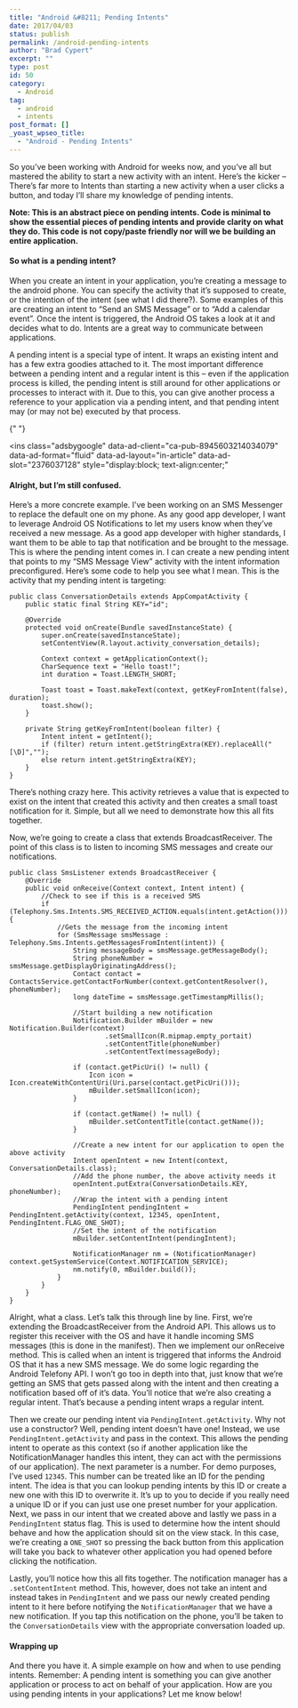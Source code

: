 ---
title: "Android &#8211; Pending Intents"
date: 2017/04/03
status: publish
permalink: /android-pending-intents
author: "Brad Cypert"
excerpt: ""
type: post
id: 50
category:
  - Android
tag:
  - android
  - intents
post_format: []
_yoast_wpseo_title:
  - "Android - Pending Intents"
---

So you’ve been working with Android for weeks now, and you’ve all but mastered the ability to start a new activity with an intent. Here’s the kicker – There’s far more to Intents than starting a new activity when a user clicks a button, and today I’ll share my knowledge of pending intents.

**Note: This is an abstract piece on pending intents. Code is minimal to show the essential pieces of pending intents and provide clarity on what they do. This code is not copy/paste friendly nor will we be building an entire application.**

#### So what is a pending intent?

When you create an intent in your application, you’re creating a message to the android phone. You can specify the activity that it’s supposed to create, or the intention of the intent (see what I did there?). Some examples of this are creating an intent to “Send an SMS Message” or to “Add a calendar event”. Once the intent is triggered, the Android OS takes a look at it and decides what to do. Intents are a great way to communicate between applications.

A pending intent is a special type of intent. It wraps an existing intent and has a few extra goodies attached to it. The most important difference between a pending intent and a regular intent is this – even if the application process is killed, the pending intent is still around for other applications or processes to interact with it. Due to this, you can give another process a reference to your application via a pending intent, and that pending intent may (or may not be) executed by that process.

<script async="" src="//pagead2.googlesyndication.com/pagead/js/adsbygoogle.js"></script>{" "}

<ins
  class="adsbygoogle"
  data-ad-client="ca-pub-8945603214034079"
  data-ad-format="fluid"
  data-ad-layout="in-article"
  data-ad-slot="2376037128"
  style="display:block; text-align:center;"
></ins>
<script>(adsbygoogle = window.adsbygoogle || []).push({});</script>

#### Alright, but I’m still confused.

Here’s a more concrete example. I’ve been working on an SMS Messenger to replace the default one on my phone. As any good app developer, I want to leverage Android OS Notifications to let my users know when they’ve received a new message. As a good app developer with higher standards, I want them to be able to tap that notification and be brought to the message. This is where the pending intent comes in. I can create a new pending intent that points to my “SMS Message View” activity with the intent information preconfigured. Here’s some code to help you see what I mean. This is the activity that my pending intent is targeting:

```
public class ConversationDetails extends AppCompatActivity {
    public static final String KEY="id";

    @Override
    protected void onCreate(Bundle savedInstanceState) {
        super.onCreate(savedInstanceState);
        setContentView(R.layout.activity_conversation_details);

        Context context = getApplicationContext();
        CharSequence text = "Hello toast!";
        int duration = Toast.LENGTH_SHORT;

        Toast toast = Toast.makeText(context, getKeyFromIntent(false), duration);
        toast.show();
    }

    private String getKeyFromIntent(boolean filter) {
        Intent intent = getIntent();
        if (filter) return intent.getStringExtra(KEY).replaceAll("[\D]","");
        else return intent.getStringExtra(KEY);
    }
}

```

There’s nothing crazy here. This activity retrieves a value that is expected to exist on the intent that created this activity and then creates a small toast notification for it. Simple, but all we need to demonstrate how this all fits together.

Now, we’re going to create a class that extends BroadcastReceiver. The point of this class is to listen to incoming SMS messages and create our notifications.

```
public class SmsListener extends BroadcastReceiver {
    @Override
    public void onReceive(Context context, Intent intent) {
        //Check to see if this is a received SMS
        if (Telephony.Sms.Intents.SMS_RECEIVED_ACTION.equals(intent.getAction())) {
            //Gets the message from the incoming intent
            for (SmsMessage smsMessage : Telephony.Sms.Intents.getMessagesFromIntent(intent)) {
                String messageBody = smsMessage.getMessageBody();
                String phoneNumber = smsMessage.getDisplayOriginatingAddress();
                Contact contact = ContactsService.getContactForNumber(context.getContentResolver(), phoneNumber);
                long dateTime = smsMessage.getTimestampMillis();

                //Start building a new notification
                Notification.Builder mBuilder = new Notification.Builder(context)
                        .setSmallIcon(R.mipmap.empty_portait)
                        .setContentTitle(phoneNumber)
                        .setContentText(messageBody);

                if (contact.getPicUri() != null) {
                    Icon icon = Icon.createWithContentUri(Uri.parse(contact.getPicUri()));
                    mBuilder.setSmallIcon(icon);
                }

                if (contact.getName() != null) {
                    mBuilder.setContentTitle(contact.getName());
                }

                //Create a new intent for our application to open the above activity
                Intent openIntent = new Intent(context, ConversationDetails.class);
                //Add the phone number, the above activity needs it
                openIntent.putExtra(ConversationDetails.KEY, phoneNumber);
                //Wrap the intent with a pending intent
                PendingIntent pendingIntent = PendingIntent.getActivity(context, 12345, openIntent, PendingIntent.FLAG_ONE_SHOT);
                //Set the intent of the notification
                mBuilder.setContentIntent(pendingIntent);

                NotificationManager nm = (NotificationManager) context.getSystemService(Context.NOTIFICATION_SERVICE);
                nm.notify(0, mBuilder.build());
            }
        }
    }
}

```

Alright, what a class. Let’s talk this through line by line. First, we’re extending the BroadcastReceiver from the Android API. This allows us to register this receiver with the OS and have it handle incoming SMS messages (this is done in the manifest). Then we implement our onReceive method. This is called when an intent is triggered that informs the Android OS that it has a new SMS message. We do some logic regarding the Android Telefony API. I won’t go too in depth into that, just know that we’re getting an SMS that gets passed along with the intent and then creating a notification based off of it’s data. You’ll notice that we’re also creating a regular intent. That’s because a pending intent wraps a regular intent.

Then we create our pending intent via `PendingIntent.getActivity`. Why not use a constructor? Well, pending intent doesn’t have one! Instead, we use `PendingIntent.getActivity` and pass in the context. This allows the pending intent to operate as this context (so if another application like the NotificationManager handles this intent, they can act with the permissions of our application). The next parameter is a number. For demo purposes, I’ve used `12345`. This number can be treated like an ID for the pending intent. The idea is that you can lookup pending intents by this ID or create a new one with this ID to overwrite it. It’s up to you to decide if you really need a unique ID or if you can just use one preset number for your application. Next, we pass in our intent that we created above and lastly we pass in a `PendingIntent` status flag. This is used to determine how the intent should behave and how the application should sit on the view stack. In this case, we’re creating a `ONE_SHOT` so pressing the back button from this application will take you back to whatever other application you had opened before clicking the notification.

Lastly, you’ll notice how this all fits together. The notification manager has a `.setContentIntent` method. This, however, does not take an intent and instead takes in `PendingIntent` and we pass our newly created pending intent to it here before notifying the `NotificationManager` that we have a new notification. If you tap this notification on the phone, you’ll be taken to the `ConversationDetails` view with the appropriate conversation loaded up.

#### Wrapping up

And there you have it. A simple example on how and when to use pending intents. Remember: A pending intent is something you can give another application or process to act on behalf of your application. How are you using pending intents in your applications? Let me know below!
